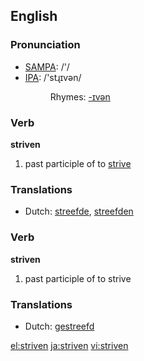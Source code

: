 ==English==

===Pronunciation===
*[[w:SAMPA|SAMPA]]: /'/
*[[w:IPA|IPA]]: /'stɻɪvən/
*:Rhymes: [[Rhymes:English:-ɪvən|-ɪvən]]

===Verb===
'''striven'''

# past participle of to [[strive]]

===Translations===
*Dutch: [[streefde]], [[streefden]]

===Verb===
'''striven'''

# past participle of to strive

===Translations===
*Dutch: [[gestreefd]]

[[el:striven]]
[[ja:striven]]
[[vi:striven]]